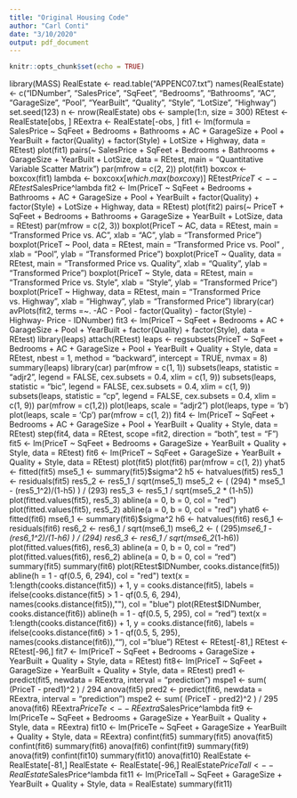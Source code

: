 ```yaml
---
title: "Original Housing Code"
author: "Carl Conti"
date: "3/10/2020"
output: pdf_document
---
```


```r
knitr::opts_chunk$set(echo = TRUE)
```

library(MASS)
RealEstate <- read.table("APPENC07.txt")
names(RealEstate) <- c("IDNumber", "SalesPrice", "SqFeet", "Bedrooms", "Bathrooms", "AC", "GarageSize", "Pool", "YearBuilt", "Quality", "Style", "LotSize", "Highway")
set.seed(123)
n <- nrow(RealEstate)
obs <- sample(1:n, size = 300)
REtest <- RealEstate[obs, ]
REextra <- RealEstate[-obs, ]
fit1 <- lm(formula = SalesPrice ~ SqFeet + Bedrooms + Bathrooms + AC + GarageSize + Pool + YearBuilt + factor(Quality) + factor(Style) + LotSize + Highway, data = REtest)
plot(fit1)
pairs(~ SalesPrice + SqFeet + Bedrooms + Bathrooms + GarageSize + YearBuilt + LotSize, data = REtest, main = "Quantitative Variable Scatter Matrix")
par(mfrow = c(2, 2))
plot(fit1)
boxcox <- boxcox(fit1)
lambda <- boxcox$x[which.max(boxcox$y)]
REtest$PriceT <- - REtest$SalesPrice^lambda
fit2 <- lm(PriceT ~ SqFeet + Bedrooms + Bathrooms + AC + GarageSize + Pool + YearBuilt + factor(Quality) + factor(Style) + LotSize + Highway, data = REtest)
plot(fit2)
pairs(~ PriceT + SqFeet + Bedrooms + Bathrooms + GarageSize + YearBuilt + LotSize, data = REtest)
par(mfrow = c(2, 3))
boxplot(PriceT ~ AC, data = REtest, main = "Transformed Price vs. AC", xlab = "AC", ylab = "Transformed Price")
boxplot(PriceT ~ Pool, data = REtest, main = "Transformed Price vs. Pool" , xlab = "Pool", ylab = "Transformed Price")
boxplot(PriceT ~ Quality, data = REtest, main = "Transformed Price vs. Quality", xlab = "Quality", ylab = "Transformed Price")
boxplot(PriceT ~ Style, data = REtest, main = "Transformed Price vs. Style", xlab = "Style", ylab = "Transformed Price")
boxplot(PriceT ~ Highway, data = REtest, main = "Transformed Price vs. Highway", xlab = "Highway", ylab = "Transformed Price")
library(car)
avPlots(fit2, terms =~. -AC - Pool - factor(Quality) - factor(Style) - Highway- Price - IDNumber)
fit3 <- lm(PriceT ~ SqFeet + Bedrooms + AC + GarageSize + Pool + YearBuilt + factor(Quality) + factor(Style), data = REtest) 
library(leaps) 
attach(REtest) 
leaps <- regsubsets(PriceT ~ SqFeet + Bedrooms + AC + GarageSize + Pool + YearBuilt + Quality + Style, data = REtest, nbest = 1, method = "backward", intercept = TRUE, nvmax = 8)
summary(leaps)
library(car)
par(mfrow = c(1, 1))
subsets(leaps, statistic = "adjr2", legend = FALSE, cex.subsets = 0.4, xlim = c(1, 9))
subsets(leaps, statistic = "bic", legend = FALSE, cex.subsets = 0.4, xlim = c(1, 9))
subsets(leaps, statistic = "cp", legend = FALSE, cex.subsets = 0.4, xlim = c(1, 9))
par(mfrow = c(1,2))
plot(leaps, scale = "adjr2")
plot(leaps, type = 'b')
plot(leaps, scale = 'Cp')
par(mfrow = c(1, 2))
fit4 <- lm(PriceT ~ SqFeet + Bedrooms + AC + GarageSize + Pool + YearBuilt + Quality + Style, data = REtest)
step(fit4, data = REtest, scope =fit2, direction = "both", test = "F")
fit5 <- lm(PriceT ~ SqFeet + Bedrooms + GarageSize + YearBuilt + Quality + Style, data = REtest)
fit6 <- lm(PriceT ~ SqFeet + GarageSize + YearBuilt + Quality + Style, data = REtest)
plot(fit5)
plot(fit6)
par(mfrow = c(1, 2))
yhat5 <- fitted(fit5)
mse5_1 <- summary(fit5)$sigma^2
h5 <- hatvalues(fit5)
res5_1 <- residuals(fit5)
res5_2 <- res5_1 / sqrt(mse5_1)
mse5_2 <- ( (294) * mse5_1 - (res5_1^2)/(1-h5) ) / (293) 
res5_3 <- res5_1 / sqrt(mse5_2 * (1-h5))
plot(fitted.values(fit5), res5_3)
abline(a = 0, b = 0, col = "red")
plot(fitted.values(fit5), res5_2)
abline(a = 0, b = 0, col = "red")
yhat6 <- fitted(fit6)
mse6_1 <- summary(fit6)$sigma^2
h6 <- hatvalues(fit6)
res6_1 <- residuals(fit6)
res6_2 <- res6_1 / sqrt(mse6_1)
mse6_2 <- ( (295)*mse6_1 - (res6_1^2)/(1-h6) ) / (294) 
res6_3 <- res6_1 / sqrt(mse6_2*(1-h6))
plot(fitted.values(fit6), res6_3) 
abline(a = 0, b = 0, col = "red") 
plot(fitted.values(fit6), res6_2) 
abline(a = 0, b = 0, col = "red") 
summary(fit5)
summary(fit6)
plot(REtest$IDNumber, cooks.distance(fit5)) 
abline(h = 1 - qf(0.5, 6, 294), col = "red")
text(x = 1:length(cooks.distance(fit5)) + 1, y = cooks.distance(fit5), labels = ifelse(cooks.distance(fit5) > 1 - qf(0.5, 6, 294), names(cooks.distance(fit5)),""), col = "blue")
plot(REtest$IDNumber, cooks.distance(fit6))
abline(h = 1 - qf(0.5, 5, 295), col = "red")
text(x = 1:length(cooks.distance(fit6)) + 1, y = cooks.distance(fit6), labels = ifelse(cooks.distance(fit6) > 1 - qf(0.5, 5, 295), names(cooks.distance(fit6)),""), col = "blue")
REtest <- REtest[-81,]
REtest <- REtest[-96,]
fit7 <- lm(PriceT ~ SqFeet + Bedrooms + GarageSize + YearBuilt + Quality + Style, data = REtest)
fit8<- lm(PriceT ~ SqFeet + GarageSize + YearBuilt + Quality + Style, data =
REtest)
pred1 <- predict(fit5, newdata = REextra, interval = "prediction") 
mspe1 <- sum( (PriceT - pred1)^2 ) / 294
anova(fit5)
pred2 <- predict(fit6, newdata = REextra, interval = "prediction") 
mspe2 <- sum( (PriceT - pred2)^2 ) / 295
anova(fit6)
REextra$PriceTe <- - REextra$SalesPrice^lambda
fit9 <- lm(PriceTe ~ SqFeet + Bedrooms + GarageSize + YearBuilt + Quality + Style, data = REextra)
fit10 <- lm(PriceTe ~ SqFeet + GarageSize + YearBuilt + Quality + Style, data = REextra)
confint(fit5)
summary(fit5)
anova(fit5)
confint(fit6)
summary(fit6)
anova(fit6)
confint(fit9)
summary(fit9)
anova(fit9)
confint(fit10)
summary(fit10)
anova(fit10)
RealEstate <- RealEstate[-81,]
RealEstate <- RealEstate[-96,]
RealEstate$PriceTall <- - RealEstate$SalesPrice^lambda
fit11 <- lm(PriceTall ~ SqFeet + GarageSize + YearBuilt + Quality + Style, data = RealEstate)
summary(fit11)
